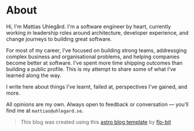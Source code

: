 # About

Hi, I'm Mattias Uhlegård. I'm a software engineer by heart, currently working in leadership roles around architecture, developer experience, and change journeys to building great software.

For most of my career, I’ve focused on building strong teams, addressging complex business and organisational problems, and helping companies become better at software. I’ve spent more time shipping outcomes than building a public profile. This is my attempt to share some of what I’ve learned along the way.

I write here about things I've learnt, failed at, perspectives I've gained, and more.

All opinions are my own. Always open to feedback or conversation — you’ll find me at `mattias@uhlegard.se`.

> This blog was created using this [astro blog template](https://github.com/flo-bit/blog-template) by [flo-bit](https://flo-bit.dev)

